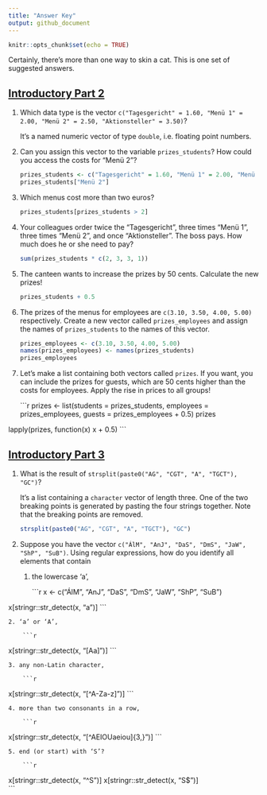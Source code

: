 ```yaml
---
title: "Answer Key"
output: github_document
---
```


```r
knitr::opts_chunk$set(echo = TRUE)
```

Certainly, there's more than one way to skin a cat. This is one set of suggested answers.

## [Introductory Part 2](part_02-data_structures.md)

1. Which data type is the vector `c("Tagesgericht" = 1.60, "Menü 1" = 2.00, "Menü 2" = 2.50, "Aktionsteller" = 3.50)`?

    It's a named numeric vector of type `double`, i.e. floating point numbers.
    
2. Can you assign this vector to the variable `prizes_students`? How could you access the costs for “Menü 2”?

    ```r
prizes_students <- c("Tagesgericht" = 1.60, "Menü 1" = 2.00, "Menü 2" = 2.50, "Aktionsteller" = 3.50)
prizes_students["Menü 2"]
    ```

3. Which menus cost more than two euros?

    ```r
prizes_students[prizes_students > 2]
    ```

4. Your colleagues order twice the “Tagesgericht”, three times “Menü 1”, three times “Menü 2”, and once “Aktionsteller”. The boss pays. How much does he or she need to pay?

    ```r
sum(prizes_students * c(2, 3, 3, 1))
    ```

5. The canteen wants to increase the prizes by 50 cents. Calculate the new prizes!

    ```r
prizes_students + 0.5
    ```

6. The prizes of the menus for employees are `c(3.10, 3.50, 4.00, 5.00)` respectively. Create a new vector called `prizes_employees` and assign the names of `prizes_students` to the names of this vector.

    ```r
prizes_employees <- c(3.10, 3.50, 4.00, 5.00)
names(prizes_employees) <- names(prizes_students)
prizes_employees
    ```

7. Let's make a list containing both vectors called `prizes`. If you want, you can include the prizes for guests, which are 50 cents higher than the costs for employees. Apply the rise in prices to all groups!

    ```r
prizes <- list(students = prizes_students, employees = prizes_employees, guests = prizes_employees + 0.5)
prizes

lapply(prizes, function(x) x + 0.5)
    ```

## [Introductory Part 3](part_03-working_with_strings.md)

1. What is the result of `strsplit(paste0("AG", "CGT", "A", "TGCT"), "GC")`?

    It's a list containing a `character` vector of length three. One of the two breaking points is generated by pasting the four strings together. Note that the breaking points are removed.

    ```r
strsplit(paste0("AG", "CGT", "A", "TGCT"), "GC")
    ```

2. Suppose you have the vector `c("ÁlM", "AnJ", "DaS", "DmS", "JaW", "ShP", "SuB")`. Using regular expressions, how do you identify all elements that contain
    1. the lowercase ‘a’,
    
        ```r
x <- c("ÁlM", "AnJ", "DaS", "DmS", "JaW", "ShP", "SuB")

x[stringr::str_detect(x, "a")]
        ```
    
    2. ‘a’ or ‘A’, 
    
        ```r
x[stringr::str_detect(x, "[Aa]")]
        ```
    
    3. any non-Latin character, 
        
        ```r
x[stringr::str_detect(x, "[^A-Za-z]")]
        ```
        
    4. more than two consonants in a row,
    
        ```r
x[stringr::str_detect(x, "[^AEIOUaeiou]{3,}")]
        ```
        
    5. end (or start) with ‘S’? 
    
        ```r
x[stringr::str_detect(x, "^S")]
x[stringr::str_detect(x, "S$")]        
        ```
